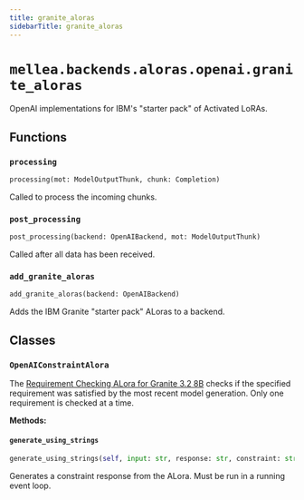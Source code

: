 ```yaml
---
title: granite_aloras
sidebarTitle: granite_aloras
---
```


# `mellea.backends.aloras.openai.granite_aloras`


OpenAI implementations for IBM's "starter pack" of Activated LoRAs.

## Functions

### `processing`

```python
processing(mot: ModelOutputThunk, chunk: Completion)
```


Called to process the incoming chunks.


### `post_processing`

```python
post_processing(backend: OpenAIBackend, mot: ModelOutputThunk)
```


Called after all data has been received.


### `add_granite_aloras`

```python
add_granite_aloras(backend: OpenAIBackend)
```


Adds the IBM Granite "starter pack" ALoras to a backend.


## Classes

### `OpenAIConstraintAlora`


The [Requirement Checking ALora for Granite 3.2 8B](https://huggingface.co/ibm-granite/granite-3.2-8b-alora-requirement-check) checks if the specified requirement was satisfied by the most recent model generation. Only one requirement is checked at a time.


**Methods:**

#### `generate_using_strings`

```python
generate_using_strings(self, input: str, response: str, constraint: str, force_yn: bool = True, stream: bool = False) -> ModelOutputThunk
```

Generates a constraint response from the ALora. Must be run in a running event loop.

